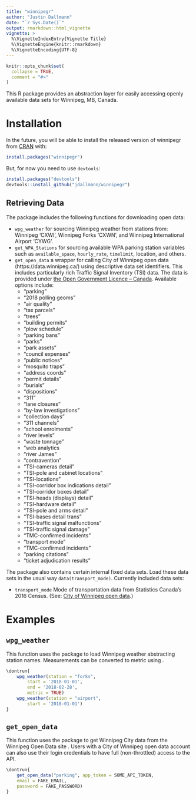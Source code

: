 ```yaml
---
title: "winnipegr"
author: "Justin Dallmann"
date: "`r Sys.Date()`"
output: rmarkdown::html_vignette
vignette: >
  %\VignetteIndexEntry{Vignette Title}
  %\VignetteEngine{knitr::rmarkdown}
  %\VignetteEncoding{UTF-8}
---
```


```r
knitr::opts_chunk$set(
  collapse = TRUE,
  comment = "#>"
)
```


This R package provides an abstraction layer for easily accessing openly available data sets for Winnipeg, MB, Canada. 


# Installation

In the future, you will be able to install the released version of winnipegr from [CRAN](https://CRAN.R-project.org) with:

``` r
install.packages("winnipegr")
```

But, for now you need to use `devtools`:
``` r
install.packages("devtools")
devtools::install_github("jdallmann/winnipegr")
```

## Retrieving Data
The package includes the following functions for downloading open data:

- `wpg_weather` for sourcing Winnipeg weather from stations from: Winnipeg 'CXWI', Winnipeg Forks 'CXWN', and Winnipeg International Airport 'CYWG'.
- `get_WPA_Stations` for sourcing available WPA parking station variables such as `available_space`, `hourly_rate`, `timelimit`, location, and others.
- `get_open_data` a wrapper for calling City of Winnipeg open data (https://data.winnipeg.ca/) using descriptive data set identifiers. This includes particularly rich Traffic Signal Inventory (TSI) data. The data is provided under [the Open Government Licence – Canada](https://open.canada.ca/en/open-government-licence-canada). Available options include: 
    + "parking"
    + "2018 polling geoms"
    + "air quality"
    + "tax parcels"
    + "trees"
    + "building permits"
    + "plow schedule" 
    + "parking bans"
    + "parks"
    + "park assets"
    + "council expenses"
    + "public notices"
    + "mosquito traps"
    + "address coords"
    + "permit details"
    + "burials"
    + "dispositions"
    + "311"
    + "lane closures"
    + "by-law investigations"
    + "collection days" 
    + "311 channels"
    + "school enrolments"
    + "river levels"
    + "waste tonnage"
    + "web analytics
    + "river James"
    + "contravention"
    + "TSI-cameras detail"
    + "TSI-pole and cabinet locations"
    + "TSI-locations"
    + "TSI-corridor box indications detail"
    + "TSI-corridor boxes detail"
    + "TSI-heads (displays) detail"
    + "TSI-hardware detail"
    + "TSI-pole and arms detail"
    + "TSI-bases detail trans"
    + "TSI-traffic signal malfunctions"
    + "TSI-traffic signal damage"
    + "TMC-confirmed incidents"
    + "transport mode"
    + "TMC-confirmed incidents"
    + "parking citations" 
    + "ticket adjudication results"

The package also contains certain internal fixed data sets. Load these data sets in the usual way `data(transport_mode)`. Currently included data sets:

- `transport_mode` Mode of transportation data from Statistics Canada's 2016 Census. (See: [City of Winnipeg open data](https://dev.socrata.com/foundry/data.winnipeg.ca/ijxa-tybv).)


# Examples
## `wpg_weather`
This function uses the \code{reim} package to load Winnipeg
weather abstracting station names. Measurements can be
converted to metric using \code{meathermetrics}.

``` r
\dontrun{
    wpg_weather(station = "forks",
        start = '2018-01-01',
        end = '2018-02-28',
        metric = TRUE)
    wpg_weather(station = "airport",
        start = '2018-01-01')
}
```


## `get_open_data`
This function uses the \code{RSocrata} package to get Winnipeg
City data from the Winnipeg Open Data site \code{data.winnipeg.ca}.
Users with a City of Winnipeg open data account can also use their
login credentials to have full (non-throttled) access to the API.
``` r
\dontrun{
    get_open_data("parking", app_token = SOME_API_TOKEN,
    email = FAKE_EMAIL,
    password = FAKE_PASSWORD)
}
```
